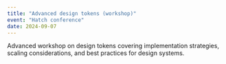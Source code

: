 ```yaml
---
title: "Advanced design tokens (workshop)"
event: "Hatch conference"
date: 2024-09-07
---
```


Advanced workshop on design tokens covering implementation strategies, scaling considerations, and best practices for design systems.